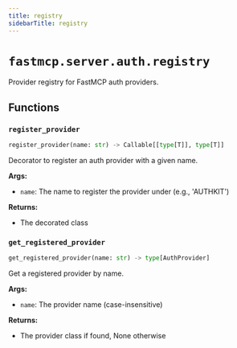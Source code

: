 ```yaml
---
title: registry
sidebarTitle: registry
---
```


# `fastmcp.server.auth.registry`


Provider registry for FastMCP auth providers.

## Functions

### `register_provider` <sup><a href="https://github.com/saintx/fastmcp/blob/main/src/fastmcp/server/auth/registry.py#L19" target="_blank"><Icon icon="github" style="width: 14px; height: 14px;" /></a></sup>

```python
register_provider(name: str) -> Callable[[type[T]], type[T]]
```


Decorator to register an auth provider with a given name.

**Args:**
- `name`: The name to register the provider under (e.g., 'AUTHKIT')

**Returns:**
- The decorated class


### `get_registered_provider` <sup><a href="https://github.com/saintx/fastmcp/blob/main/src/fastmcp/server/auth/registry.py#L41" target="_blank"><Icon icon="github" style="width: 14px; height: 14px;" /></a></sup>

```python
get_registered_provider(name: str) -> type[AuthProvider]
```


Get a registered provider by name.

**Args:**
- `name`: The provider name (case-insensitive)

**Returns:**
- The provider class if found, None otherwise

